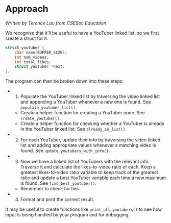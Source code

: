 
# Approach

_Written by Terence Lau from CSESoc Education_

We recognise that it'll be useful to have a YouTuber linked list, so we first create a struct for it.

```c
struct youtuber {
    char name[BUFFER_SIZE];
    int num_videos;
    int total_likes;
    struct youtuber *next;
};
```

The program can then be broken down into these steps:

* 1. Populate the YouTuber linked list by traversing the video linked list and appending a YouTuber whenever a new one is found. See `populate_youtuber_list()`.
  * Create a helper function for creating a YouTuber node. See `create_youtuber()`.
  * Create a helper function for checking whether a YouTuber is already in the YouTuber linked list. See `already_in_list()`.
* 2. For each YouTuber, update their info by traversing the video linked list and adding appropriate values whenever a matching video is found. See `update_youtubers_with_info()`.
* 3. Now we have a linked list of YouTubers with the relevant info. Traverse it and calculate the likes-to-video ratio of each. Keep a greatest likes-to-video ratio variable to keep track of the greatest ratio and update a best YouTuber variable each time a new maximum is found. See `find_best_youtuber()`.
  *  Remember to check for ties.
* 4. Format and print the correct result.

It may be useful to create functions like `print_all_youtubers()` to see how input is being handled by your program and for debugging.
